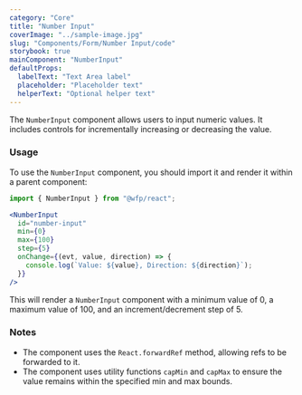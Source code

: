 ```yaml
---
category: "Core"
title: "Number Input"
coverImage: "../sample-image.jpg"
slug: "Components/Form/Number Input/code"
storybook: true
mainComponent: "NumberInput"
defaultProps:
  labelText: "Text Area label"
  placeholder: "Placeholder text"
  helperText: "Optional helper text"
---
```


The `NumberInput` component allows users to input numeric values. It includes controls for incrementally increasing or decreasing the value.

### Usage

To use the `NumberInput` component, you should import it and render it within a parent component:

```jsx
import { NumberInput } from "@wfp/react";
```

```jsx
<NumberInput
  id="number-input"
  min={0}
  max={100}
  step={5}
  onChange={(evt, value, direction) => {
    console.log(`Value: ${value}, Direction: ${direction}`);
  }}
/>
```

This will render a `NumberInput` component with a minimum value of 0, a maximum value of 100, and an increment/decrement step of 5.

### Notes

- The component uses the `React.forwardRef` method, allowing refs to be forwarded to it.
- The component uses utility functions `capMin` and `capMax` to ensure the value remains within the specified min and max bounds.
